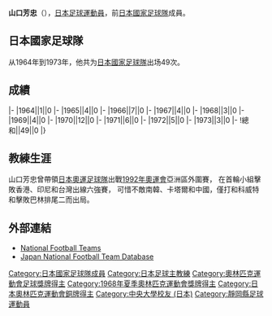 {{Infobox football biography
|name=山口芳忠
|image=
|fullname=山口芳忠
|birth_date={{Birth date and age|1944|9|28}}
|cityofbirth=
|countryofbirth=[[日本|日本]]
|height=1.67 m
|position=[[後衛_(足球)|後衛]]
|currentclub=
|years=1967-1975
|clubs=[[柏雷素爾|日立]]
|caps(goals)=
|nationalyears=1964-1973
|nationalteam=[[日本國家足球隊|日本]]
|nationalcaps(goals)=49 (0)
}}
'''山口芳忠'''（{{Bd|1944年|9月28日||}}），[[日本|日本]][[足球|足球]][[運動員|運動員]]，前[[日本國家足球隊|日本國家足球隊]]成員。

==日本國家足球隊==
从1964年到1973年，他共为[[日本國家足球隊|日本國家足球隊]]出场49次。

==成績==
{{Football player national team statistics|JPN}}
|-
|1964||1||0
|-
|1965||4||0
|-
|1966||7||0
|-
|1967||4||0
|-
|1968||3||0
|-
|1969||4||0
|-
|1970||12||0
|-
|1971||6||0
|-
|1972||5||0
|-
|1973||3||0
|-
!總和||49||0
|}

==教練生涯==
山口芳忠曾帶領[[日本奧運足球隊|日本奧運足球隊]]出戰[[1992年奧運會|1992年奧運會]]亞洲區外圍賽， 在首輪小組擊敗香港、印尼和台灣出線六強賽， 可惜不敵南韓、卡塔爾和中國，僅打和科威特和擊敗巴林排尾二而出局。

==外部連結==
{{Reflist}}
*[http://www.national-football-teams.com/v2/player.php?id=21219 National Football Teams]
*[https://web.archive.org/web/20130922030147/http://www.japannationalfootballteam.com/en/players/yamaguchi_yoshitada.html Japan National Football Team Database]

{{1964年奥运会男子足球日本参赛名单}}
{{1968年奥运会男子足球日本参赛名单}}
{{1988年亞洲盃足球賽日本參賽名單}}
{{Japan-sport-bio-stub}}
{{Soccer-player-stub}}
{{DEFAULTSORT:Yamaguchi, Yoshitaka}}
[[Category:日本國家足球隊成員|Category:日本國家足球隊成員]]
[[Category:日本足球主教練|Category:日本足球主教練]]
[[Category:奧林匹克運動會足球獎牌得主|Category:奧林匹克運動會足球獎牌得主]]
[[Category:1968年夏季奧林匹克運動會獎牌得主|Category:1968年夏季奧林匹克運動會獎牌得主]]
[[Category:日本奧林匹克運動會銅牌得主|Category:日本奧林匹克運動會銅牌得主]]
[[Category:中央大學校友_(日本)|Category:中央大學校友 (日本)]]
[[Category:靜岡縣足球運動員|Category:靜岡縣足球運動員]]